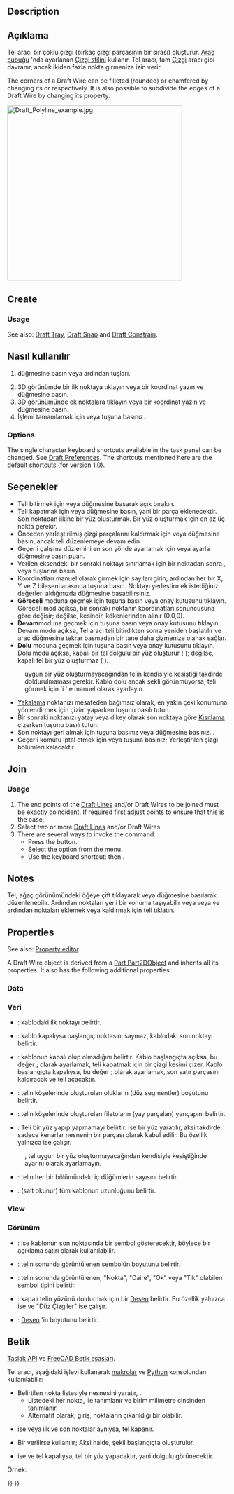 <languages/>

{{Docnav
|[[Draft_Line|Line]]
|[[Draft_Fillet|Fillet]]
|[[Draft_Workbench|Draft]]
|IconL=Draft_Line.svg 
|IconR=Draft_Fillet.svg
|IconC=Workbench_Draft.svg
}}

<div class="mw-translate-fuzzy">
{{GuiCommand/tr
|Name=Draft Wire
|Name/tr=Tel
|MenuLocation=Taslak → Tel
|Workbenches=[[Draft_Workbench/tr|Taslak]], [[Arch_Workbench/tr|Yapı]]
|Shortcut={{KEY|P}} {{KEY|L}}
|Version=0.17
|SeeAlso=[[Draft Line/tr|Çizgi]], [[Draft BSpline/tr|BSpline]]
}}
</div>

==Description== 

<div class="mw-translate-fuzzy">
== Açıklama == 
Tel aracı bir çoklu çizgi (birkaç çizgi parçasının bir sırası) oluşturur. [[Draft Tray/tr|Araç çubuğu]] 'nda ayarlanan [[Draft Linestyle/tr|Çizgi stili]]ni kullanır. Tel aracı, tam [[Draft Line/tr|Çizgi]] aracı gibi davranır, ancak ikiden fazla nokta girmenize izin verir.
</div>

The corners of a Draft Wire can be filleted (rounded) or chamfered by changing its {{PropertyData|Fillet Radius}} or {{PropertyData|Chamfer Size}} respectively. It is also possible to subdivide the edges of a Draft Wire by changing its {{PropertyData|Subdivisions}} property.

[[Image:Draft_Polyline_example.jpg|400px]]
{{Caption|Tel birçok noktayla tanımlanır}}

==Create==

===Usage===

See also: [[Draft_Tray|Draft Tray]], [[Draft_Snap|Draft Snap]] and [[Draft_Constrain|Draft Constrain]].

<div class="mw-translate-fuzzy">
== Nasıl kullanılır == 
# {{Button|[[Image: Draft Wire.svg|16px]] [[Draft Wire/tr|Tel]]}} düğmesine basın veya {{KEY|W}} ardından {{KEY|I}} tuşları. 
# 3D görünümde bir ilk noktaya tıklayın veya bir koordinat yazın ve {{Button|[[Image: Draft_AddPoint.svg|16px]] Nokta ekle}} düğmesine basın. 
# 3D görünümünde ek noktalara tıklayın veya bir koordinat yazın ve {{Button|[[Image: Draft_AddPoint.svg|16px]] Nokta ekle}} düğmesine basın. 
# İşlemi tamamlamak için {{KEY|Esc}} veya {{Button|Kapat}} tuşuna basınız.
</div>

===Options===

The single character keyboard shortcuts available in the task panel can be changed. See [[Draft_Preferences|Draft Preferences]]. The shortcuts mentioned here are the default shortcuts (for version 1.0).

<div class="mw-translate-fuzzy">
== Seçenekler == 
* Teli bitirmek için {{KEY|A}} veya {{Button|[[Image: Draft FinishLine.png|12px]] Bitir}} düğmesine basarak açık bırakın. 
* Teli kapatmak için {{KEY|O}} veya {{Button|[[Image: Draft CloseLine.png|12px]] Kapat}} düğmesine basın, yani bir parça eklenecektir. Son noktadan ilkine bir yüz oluşturmak. Bir yüz oluşturmak için en az üç nokta gerekir. 
* Önceden yerleştirilmiş çizgi parçalarını kaldırmak için {{KEY|W}} veya {{Button|[[Image: Draft Wipe.svg|12px]] Silme}} düğmesine basın, ancak teli düzenlemeye devam edin 
* Geçerli çalışma düzlemini en son yönde ayarlamak için {{KEY|U}} veya {{Button|[[Image: Draft SelectPlane.svg|12px]] [[Draft_SelectPlane/tr|Çalışma düzlemi]]}} ayarla düğmesine basın puan.
* Verilen eksendeki bir sonraki noktayı sınırlamak için bir noktadan sonra {{KEY|X}}, {{KEY|Y}} veya {{KEY|Z}} tuşlarına basın. 
* Koordinatları manuel olarak girmek için sayıları girin, ardından her bir X, Y ve Z bileşeni arasında {{KEY|Enter}} tuşuna basın. Noktayı yerleştirmek istediğiniz değerleri aldığınızda {{Button|[[Image: Draft_AddPoint.svg|16px]] Nokta ekle}} düğmesine basabilirsiniz. 
* '''Göreceli''' moduna geçmek için {{KEY|R}} tuşuna basın veya onay kutusunu tıklayın. Göreceli mod açıksa, bir sonraki noktanın koordinatları sonuncusuna göre değişir; değilse, kesindir, kökenlerinden alınır (0,0,0). 
* '''Devam'''moduna geçmek için {{KEY|T}} tuşuna basın veya onay kutusunu tıklayın. Devam modu açıksa, Tel aracı teli bitirdikten sonra yeniden başlatılır ve araç düğmesine tekrar basmadan bir tane daha çizmenize olanak sağlar. 
* '''Dolu''' moduna geçmek için {{KEY|L}} tuşuna basın veya onay kutusunu tıklayın. Dolu modu açıksa, kapalı bir tel dolgulu bir yüz oluşturur ({{PropertyData/tr|Make Face}} {{TRUE}}); değilse, kapalı tel bir yüz oluşturmaz ({{PropertyData/tr|Make Face}} {{FALSE}}). 
: {{Emphasis|Not:}} uygun bir yüz oluşturmayacağından telin kendisiyle kesiştiği takdirde doldurulmaması gerekir. Kablo dolu ancak şekli görünmüyorsa, teli görmek için {{PropertyData/tr|Make Face}} 'i {{FALSE}}' e manuel olarak ayarlayın. 
* [[Draft_Snap/tr |Yakalama]] noktanızı mesafeden bağımsız olarak, en yakın çeki konumuna yönlendirmek için çizim yaparken {{KEY|Ctrl}} tuşunu basılı tutun. 
* Bir sonraki noktanızı yatay veya dikey olarak son noktaya göre [[Draft_Constrain/tr|Kısıtlama]] çizerken {{KEY|Shift}} tuşunu basılı tutun. 
* Son noktayı geri almak için {{KEY|Ctrl}} {{KEY|Z}} tuşuna basınız veya {{button|[[Image: Draft UndoLine.svg|16px]] Geri al}} düğmesine basınız. . 
* Geçerli komutu iptal etmek için {{KEY|Esc}} veya {{button|Kapat}} tuşuna basınız; Yerleştirilen çizgi bölümleri kalacaktır.
</div>

==Join==

===Usage===

# The end points of the [[Draft_Line|Draft Lines]] and/or Draft Wires to be joined must be exactly coincident. If required first adjust points to ensure that this is the case.
# Select two or more [[Draft_Line|Draft Lines]] and/or Draft Wires.
# There are several ways to invoke the command:
#* Press the {{Button|[[Image:Draft_Wire.svg|16px]] [[Draft_Wire|Draft Wire]]}} button.
#* Select the {{MenuCommand|Drafting → [[Image:Draft_Wire.svg|16px]] Polyline}} option from the menu.
#* Use the keyboard shortcut: {{KEY|P}} then {{KEY|L}}.

==Notes==

<div class="mw-translate-fuzzy">
Tel, ağaç görünümündeki öğeye çift tıklayarak veya {{Button | [[Image: Draft Edit.svg | 16px]] [[Draft Edit/tr|Düzenle]]}} düğmesine basılarak düzenlenebilir. Ardından noktaları yeni bir konuma taşıyabilir veya {{Button | [[Image: Draft_AddPoint.svg | 16px]] Nokta ekle}} veya {{Button | [[Image: Draft_DelPoint.svg | 16px]] Nokta kaldır}} ve ardından noktaları eklemek veya kaldırmak için teli tıklatın.
</div>

==Properties==

See also: [[Property_editor|Property editor]].

A Draft Wire object is derived from a [[Part_Part2DObject|Part Part2DObject]] and inherits all its properties. It also has the following additional properties:

===Data===

{{TitleProperty|Draft}}

<div class="mw-translate-fuzzy">
=== Veri === 
* {{PropertyData/tr|Start}}: kablodaki ilk noktayı belirtir. 
* {{PropertyData/tr|End}}: kablo kapalıysa başlangıç ​​noktasını saymaz, kablodaki son noktayı belirtir. 
* {{PropertyData/tr|Closed}}: kablonun kapalı olup olmadığını belirtir. Kablo başlangıçta açıksa, bu değer {{FALSE}}; {{TRUE}} olarak ayarlamak, teli kapatmak için bir çizgi kesimi çizer. Kablo başlangıçta kapalıysa, bu değer {{TRUE}}; {{FALSE}} olarak ayarlamak, son satır parçasını kaldıracak ve teli açacaktır. 
* {{PropertyData/tr|Chamfer Size}}: telin köşelerinde oluşturulan olukların (düz segmentler) boyutunu belirtir. 
* {{PropertyData/tr|Fillet Radius}}: telin köşelerinde oluşturulan filetoların (yay parçaları) yarıçapını belirtir. 
* {{PropertyData/tr|Make Face}}: Teli bir yüz yapıp yapmamayı belirtir. {{TRUE}} ise bir yüz yaratılır, aksi takdirde sadece kenarlar nesnenin bir parçası olarak kabul edilir. Bu özellik yalnızca {{PropertyData/tr|Closed}} {{TRUE}} ise çalışır. 
: {{Emphasis|Not:}}, tel uygun bir yüz oluşturmayacağından kendisiyle kesiştiğinde {{PropertyData/tr|Make Face}} ayarını {{TRUE}} olarak ayarlamayın. 
* {{PropertyData/tr|Subdivisions}}: telin her bir bölümündeki iç düğümlerin sayısını belirtir. {{version/tr|0.16}} 
* {{PropertyData/tr|Length}}: (salt okunur) tüm kablonun uzunluğunu belirtir.
</div>

===View===

{{TitleProperty|Draft}}

<div class="mw-translate-fuzzy">
=== Görünüm === 
* {{PropertyView/tr|End Arrow}}: {{TRUE}} ise kablonun son noktasında bir sembol gösterecektir, böylece bir açıklama satırı olarak kullanılabilir. 
* {{PropertyView/tr|Arrow Size}}: telin sonunda görüntülenen sembolün boyutunu belirtir. 
* {{PropertyView/tr|Arrow Type}}: telin sonunda görüntülenen, "Nokta", "Daire", "Ok" veya "Tik" olabilen sembol tipini belirtir. 
* {{PropertyView/tr|Pattern}}: kapalı telin yüzünü doldurmak için bir [[Draft Pattern/tr|Desen]] belirtir. Bu özellik yalnızca {{PropertyData/tr|Make Face}} {{TRUE}} ise ve {{PropertyView/tr|Display Mode}} "Düz Çizgiler" ise çalışır. 
* {{PropertyView/tr|Pattern Size}}: [[Draft_Pattern/tr|Desen]] 'in boyutunu belirtir.
</div>

<span id="Scripting"></span>
== Betik ==

<div class="mw-translate-fuzzy">
{{Emphasis|Ayrıca bkz.:}} [[Draft API/tr|Taslak API]] ve [[FreeCAD Scripting Basics/tr|FreeCAD Betik esasları]].
</div>

<div class="mw-translate-fuzzy">
Tel aracı, aşağıdaki işlevi kullanarak [[macros/tr|makrolar]] ve [[Python/tr|Python]] konsolundan kullanılabilir:
</div>

{{Code|code=
wire = make_wire(pointslist, closed=False, placement=None, face=None, support=None)
wire = make_wire(Part.Wire, closed=False, placement=None, face=None, support=None)
}}

<div class="mw-translate-fuzzy">
* Belirtilen nokta listesiyle {{incode|Wire}} nesnesini yaratır, {{incode|pointslist}}. 
** Listedeki her nokta, {{incode|FreeCAD.Vector}} ile tanımlanır ve birim milimetre cinsinden tanımlanır. 
** Alternatif olarak, giriş, noktaların çıkarıldığı bir {{incode|Part.Wire}} olabilir. 
* {{incode|closed}} {{incode|True}} ise veya ilk ve son noktalar aynıysa, tel kapanır. 
* Bir {{incode|placement}} verilirse kullanılır; Aksi halde, şekil başlangıçta oluşturulur. 
* {{incode|face}} {{incode|True}} ise ve tel kapalıysa, tel bir yüz yapacaktır, yani dolgulu görünecektir.
</div>

Örnek: 

{{Code|code=
import FreeCAD as App
import Draft

doc = App.newDocument()

p1 = App.Vector(0, 0, 0)
p2 = App.Vector(1000, 1000, 0)
p3 = App.Vector(2000, 0, 0)

wire1 = Draft.make_wire([p1, p2, p3], closed=True)
wire2 = Draft.make_wire([p1, 2*p3, 1.3*p2], closed=True)
wire3 = Draft.make_wire([1.3*p3, p1, -1.7*p2], closed=True)

doc.recompute()
}}


<div class="mw-translate-fuzzy">
{{Draft Tools navi/tr}}
{{Userdocnavi/tr}}
</div>

{{Draft Tools navi{{#translation:}}}}
{{Userdocnavi{{#translation:}}}}